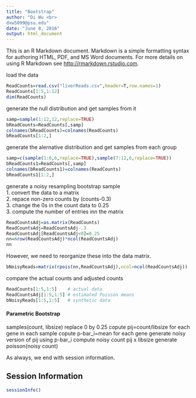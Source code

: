 ```yaml
---
title: "Bootstrap"
author: "Di Wu <br>
dxw5099@psu.edu"
date: "June 8, 2016"
output: html_document
---
```


This is an R Markdown document. Markdown is a simple formatting syntax for authoring HTML, PDF, and MS Word documents. For more details on using R Markdown see <http://rmarkdown.rstudio.com>.

load the data
```r
ReadCounts=read.csv("liverReads.csv",header=T,row.names=1)
ReadCounts[1:5,1:12]
dim(ReadCounts)
```

generate the null distribution and get samples from it
```r
samp=sample(1:12,12,replace=TRUE)
bReadCounts=ReadCounts[,samp]
colnames(bReadCounts)=colnames(ReadCounts)
bReadCounts[1:2,]
```

generate the alernative distribution and get samples from each group
```r
samp=c(sample(1:6,6,replace=TRUE),sample(7:12,6,replace=TRUE))
bReadCounts1=ReadCounts[,samp]
colnames(bReadCounts1)=colnames(ReadCounts)
bReadCounts1[1:2,]
```

generate a noisy resampling bootstrap sample <br>
1. convert the data to a matrix <br>
2. repace non-zero counts by (counts-0.3) <br>
3. change the 0s in the count data to 0.25 <br>
3. compute the number of entries inn the matrix
```r
ReadCountsAdj=as.matrix(ReadCounts)
ReadCountsAdj=ReadCountsAdj-.3
ReadCountsAdj[ReadCountsAdj<0]=0.25
nn=nrow(ReadCountsAdj)*ncol(ReadCountsAdj)
nn
```

However, we need to reorganize these into the data matrix.
```r
bNoisyReads=matrix(rpois(nn,ReadCountsAdj),ncol=ncol(ReadCountsAdj))
```

compare the actual counts and adjusted counts
```r
ReadCounts[1:5,1:5]    # actual data
ReadCountsAdj[1:5,1:5] # estimated Poisson means
bNoisyReads[1:5,1:5]   # synthetic data
```


#### Parametric Bootstrap ####
samples(count, libsize)
replace 0 by 0.25
copute pij=count/libsize for each gene in each sample
copute p-bar_i=mean for each gene
generate noisy version of pij using p-bar_i
compute noisy count pij x libsize
generate poisson(noisy count)















As always, we end with session information.

## Session Information

```r
sessionInfo()
```
